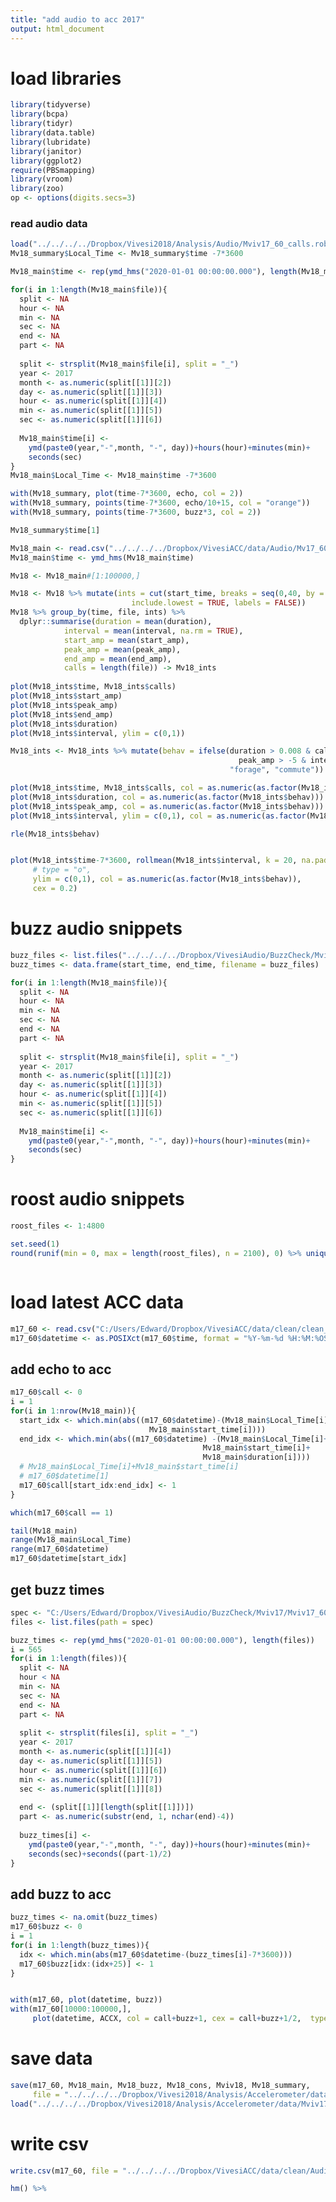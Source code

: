 ```yaml
---
title: "add audio to acc 2017"
output: html_document
---
```


# load libraries
```r
library(tidyverse)
library(bcpa)
library(tidyr)
library(data.table)
library(lubridate)
library(janitor)
library(ggplot2)
require(PBSmapping)
library(vroom)
library(zoo)
op <- options(digits.secs=3)
```

### read audio data
```r
load("../../../../Dropbox/Vivesi2018/Analysis/Audio/Mviv17_60_calls.robj")
Mv18_summary$Local_Time <- Mv18_summary$time -7*3600

Mv18_main$time <- rep(ymd_hms("2020-01-01 00:00:00.000"), length(Mv18_main$file))

for(i in 1:length(Mv18_main$file)){
  split <- NA
  hour <- NA 
  min <- NA
  sec <- NA
  end <- NA
  part <- NA
  
  split <- strsplit(Mv18_main$file[i], split = "_")
  year <- 2017
  month <- as.numeric(split[[1]][2])
  day <- as.numeric(split[[1]][3])
  hour <- as.numeric(split[[1]][4])
  min <- as.numeric(split[[1]][5])
  sec <- as.numeric(split[[1]][6])
  
  Mv18_main$time[i] <- 
    ymd(paste0(year,"-",month, "-", day))+hours(hour)+minutes(min)+
    seconds(sec)
}
Mv18_main$Local_Time <- Mv18_main$time -7*3600

with(Mv18_summary, plot(time-7*3600, echo, col = 2))
with(Mv18_summary, points(time-7*3600, echo/10+15, col = "orange"))
with(Mv18_summary, points(time-7*3600, buzz*3, col = 2))

Mv18_summary$time[1]

Mv18_main <- read.csv("../../../../Dropbox/VivesiACC/data/Audio/Mv17_60_main_calls_avisoft.csv")
Mv18_main$time <- ymd_hms(Mv18_main$time)
```


```r
Mv18 <- Mv18_main#[1:100000,]

Mv18 <- Mv18 %>% mutate(ints = cut(start_time, breaks = seq(0,40, by = 0.5), 
                           include.lowest = TRUE, labels = FALSE)) 
Mv18 %>% group_by(time, file, ints) %>% 
  dplyr::summarise(duration = mean(duration),
            interval = mean(interval, na.rm = TRUE),
            start_amp = mean(start_amp),
            peak_amp = mean(peak_amp),
            end_amp = mean(end_amp),
            calls = length(file)) -> Mv18_ints
  
plot(Mv18_ints$time, Mv18_ints$calls)
plot(Mv18_ints$start_amp)
plot(Mv18_ints$peak_amp)
plot(Mv18_ints$end_amp)
plot(Mv18_ints$duration)
plot(Mv18_ints$interval, ylim = c(0,1))

Mv18_ints <- Mv18_ints %>% mutate(behav = ifelse(duration > 0.008 & calls < 6 & 
                                                   peak_amp > -5 & interval > 0.1, 
                                                 "forage", "commute"))

plot(Mv18_ints$time, Mv18_ints$calls, col = as.numeric(as.factor(Mv18_ints$behav)))
plot(Mv18_ints$duration, col = as.numeric(as.factor(Mv18_ints$behav)))
plot(Mv18_ints$peak_amp, col = as.numeric(as.factor(Mv18_ints$behav)))
plot(Mv18_ints$interval, ylim = c(0,1), col = as.numeric(as.factor(Mv18_ints$behav)))

rle(Mv18_ints$behav)


plot(Mv18_ints$time-7*3600, rollmean(Mv18_ints$interval, k = 20, na.pad = TRUE), 
     # type = "o", 
     ylim = c(0,1), col = as.numeric(as.factor(Mv18_ints$behav)),
     cex = 0.2)
```

# buzz audio snippets
```r
buzz_files <- list.files("../../../../Dropbox/VivesiAudio/BuzzCheck/Mviv17/Mviv17_60/Buzz")
buzz_times <- data.frame(start_time, end_time, filename = buzz_files)

for(i in 1:length(Mv18_main$file)){
  split <- NA
  hour <- NA 
  min <- NA
  sec <- NA
  end <- NA
  part <- NA
  
  split <- strsplit(Mv18_main$file[i], split = "_")
  year <- 2017
  month <- as.numeric(split[[1]][2])
  day <- as.numeric(split[[1]][3])
  hour <- as.numeric(split[[1]][4])
  min <- as.numeric(split[[1]][5])
  sec <- as.numeric(split[[1]][6])
  
  Mv18_main$time[i] <- 
    ymd(paste0(year,"-",month, "-", day))+hours(hour)+minutes(min)+
    seconds(sec)
}

```

# roost audio snippets
```r
roost_files <- 1:4800

set.seed(1)
round(runif(min = 0, max = length(roost_files), n = 2100), 0) %>% unique()


```



```r

```





# load latest ACC data
```r
m17_60 <- read.csv("C:/Users/Edward/Dropbox/VivesiACC/data/clean/clean_ACC_Mviv17_60.csv")
m17_60$datetime <- as.POSIXct(m17_60$time, format = "%Y-%m-%d %H:%M:%OS", tz = "UTC")

```

## add echo to acc
```r
m17_60$call <- 0
i = 1
for(i in 1:nrow(Mv18_main)){
  start_idx <- which.min(abs((m17_60$datetime)-(Mv18_main$Local_Time[i]+
                               Mv18_main$start_time[i])))
  end_idx <- which.min(abs((m17_60$datetime) -(Mv18_main$Local_Time[i]+
                                           Mv18_main$start_time[i]+
                                           Mv18_main$duration[i])))
  # Mv18_main$Local_Time[i]+Mv18_main$start_time[i]
  # m17_60$datetime[1]
  m17_60$call[start_idx:end_idx] <- 1
}

which(m17_60$call == 1)

tail(Mv18_main)
range(Mv18_main$Local_Time)
range(m17_60$datetime)
m17_60$datetime[start_idx]
```

## get buzz times
```r
spec <- "C:/Users/Edward/Dropbox/VivesiAudio/BuzzCheck/Mviv17/Mviv17_60/buzz/"
files <- list.files(path = spec)

buzz_times <- rep(ymd_hms("2020-01-01 00:00:00.000"), length(files))
i = 565          
for(i in 1:length(files)){
  split <- NA
  hour < NA 
  min <- NA
  sec <- NA
  end <- NA
  part <- NA
  
  split <- strsplit(files[i], split = "_")
  year <- 2017
  month <- as.numeric(split[[1]][4])
  day <- as.numeric(split[[1]][5])
  hour <- as.numeric(split[[1]][6])
  min <- as.numeric(split[[1]][7])
  sec <- as.numeric(split[[1]][8])
  
  end <- (split[[1]][length(split[[1]])])
  part <- as.numeric(substr(end, 1, nchar(end)-4))
  
  buzz_times[i] <- 
    ymd(paste0(year,"-",month, "-", day))+hours(hour)+minutes(min)+
    seconds(sec)+seconds((part-1)/2)
}
```

## add buzz to acc
```r
buzz_times <- na.omit(buzz_times)
m17_60$buzz <- 0
i = 1
for(i in 1:length(buzz_times)){
  idx <- which.min(abs(m17_60$datetime-(buzz_times[i]-7*3600)))
  m17_60$buzz[idx:(idx+25)] <- 1
}


with(m17_60, plot(datetime, buzz))
with(m17_60[10000:100000,], 
     plot(datetime, ACCX, col = call+buzz+1, cex = call+buzz+1/2,  type = "o", pch = 16))

```

# save data
```r
save(m17_60, Mv18_main, Mv18_buzz, Mv18_cons, Mviv18, Mv18_summary, 
     file = "../../../../Dropbox/Vivesi2018/Analysis/Accelerometer/data/Mviv17_60_complete.robj")
load("../../../../Dropbox/Vivesi2018/Analysis/Accelerometer/data/Mviv17_60_complete.robj")

```

# write csv
```r
write.csv(m17_60, file = "../../../../Dropbox/VivesiACC/data/clean/Audio/Mviv17_60_ACC_Call.csv")
```

```r
hm() %>% 
```

